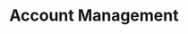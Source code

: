 ---
title: Account Management
prev: 
    link: /build/algokit/utils/ts/overview/
next:
    link: /build/algokit/utils/ts/app-client/
sidebar:
  order: 2
---